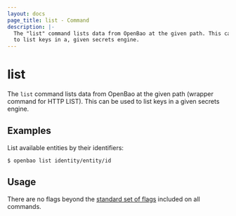 ```yaml
---
layout: docs
page_title: list - Command
description: |-
  The "list" command lists data from OpenBao at the given path. This can be used
  to list keys in a, given secrets engine.
---
```


# list

The `list` command lists data from OpenBao at the given path (wrapper command for
HTTP LIST). This can be used to list keys in a given secrets engine.

## Examples

List available entities by their identifiers:

```shell-session
$ openbao list identity/entity/id
```

## Usage

There are no flags beyond the [standard set of flags](/vault/docs/commands)
included on all commands.
